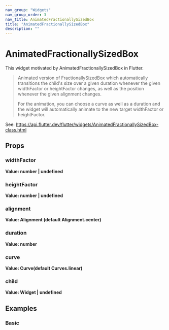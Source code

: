 ```yaml
---
nav_group: "Widgets"
nav_group_order: 3
nav_title: AnimatedFractionallySizedBox
title: "AnimatedFractionallySizedBox"
description: ""
---
```


# AnimatedFractionallySizedBox

This widget motivated by AnimatedFractionallySizedBox in Flutter.

> Animated version of FractionallySizedBox which automatically transitions the child's size over a given duration whenever the given widthFactor or heightFactor changes, as well as the position whenever the given alignment changes.
>
> For the animation, you can choose a curve as well as a duration and the widget will automatically animate to the new target widthFactor or heightFactor.

See: https://api.flutter.dev/flutter/widgets/AnimatedFractionallySizedBox-class.html

## Props

### widthFactor

**Value: number | undefined**

### heightFactor

**Value: number | undefined**

### alignment

**Value: Alignment (default Alignment.center)**

### duration

**Value: number**

### curve

**Value: Curve(default Curves.linear)**

### child

**Value: Widget | undefined**

## Examples

### Basic
